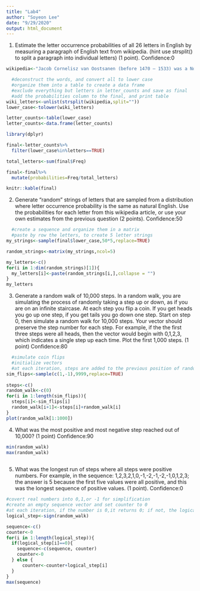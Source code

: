 ```yaml
---
title: "Lab4"
author: "Soyeon Lee"
date: "9/29/2020"
output: html_document
---
```


1. Estimate the letter occurrence probabilities of all 26 letters in English by measuring a paragraph of English text from wikipedia. (hint use strsplit() to split a paragraph into individual letters) (1 point). 
Confidence:0
```r
wikipedia<-"Jacob Cornelisz van Oostsanen (before 1470 – 1533) was a Northern Netherlandish painter and designer of woodcuts. This oil-on-panel painting, by his son Dirck Jacobsz., depicts Van Oostsanen painting a portrait of his wife Anna. Though Van Oostsanen had died in 1533, his wife lived until around 1550, the year in which this work was painted. Its format ingeniously incorporates the viewer in its fiction. The painter looks out, presumably at his subject, whose likeness he is depicting. The work may have been intended to serve as a memorial to Jacobsz.'s parents, to be installed above the couple's tomb in a church."

  #deconstruct the words, and convert all to lower case
  #organize them into a table to create a data frame 
  #exclude everything but letters in letter_counts and save as final
  #add the probabilities column to the final, and print table
wiki_letters<-unlist(strsplit(wikipedia,split=""))
lower_case<-tolower(wiki_letters)

letter_counts<-table(lower_case)
letter_counts<-data.frame(letter_counts)

library(dplyr)

final<-letter_counts%>%
  filter(lower_case%in%letters==TRUE)

total_letters<-sum(final$Freq)

final<-final%>%
  mutate(probabilities=Freq/total_letters)

knitr::kable(final)
```
2. Generate “random” strings of letters that are sampled from a distribution where letter occurrence probability is the same as natural English. Use the probabilities for each letter from this wikipedia article, or use your own estimates from the previous question (2 points).
Confidence:50
```r
  #create a sequence and organize them in a matrix
  #paste by row the letters, to create 5 letter strings 
my_strings<-sample(final$lower_case,50*5,replace=TRUE)

random_strings<-matrix(my_strings,ncol=5)

my_letters<-c()
for(i in 1:dim(random_strings)[1]){
  my_letters[i]<-paste(random_strings[i,],collapse = "")
}
my_letters

```

3. Generate a random walk of 10,000 steps. In a random walk, you are simulating the process of randomly taking a step up or down, as if you are on an infinite staircase. At each step you flip a coin. If you get heads you go up one step, if you get tails you go down one step. Start on step 0, then simulate a random walk for 10,000 steps. Your vector should preserve the step number for each step. For example, if the the first three steps were all heads, then the vector would begin with 0,1,2,3, which indicates a single step up each time. Plot the first 1,000 steps. (1 point)
Confidence:80
```r
  #simulate coin flips 
  #initialize vectors 
  #at each iteration, steps are added to the previous position of random walk
sim_flips<-sample(c(1,-1),9999,replace=TRUE)
  
steps<-c()
random_walk<-c(0)
for(i in 1:length(sim_flips)){
  steps[i]<-sim_flips[i]
  random_walk[i+1]<-steps[i]+random_walk[i]
}
plot(random_walk[1:1000])
```

4. What was the most positive and most negative step reached out of 10,000? (1 point)
Confidence:90
```r
min(random_walk)
max(random_walk)
  
```


5. What was the longest run of steps where all steps were positive numbers. For example, in the sequence: 1,2,3,2,1,0,-1,-2,-1,-2,-1,0,1,2,3; the answer is 5 because the first five values were all positive, and this was the longest sequence of positive values. (1 point).
Confidence:0
```r
#covert real numbers into 0,1,or -1 for simplification
#create an empty sequence vector and set counter to 0
#at each iteration, if the number is 0,it returns 0; if not, the logical step values are added to counter. 
logical_step<-sign(random_walk)

sequence<-c()
counter<-0
for(i in 1:length(logical_step)){
  if(logical_step[i]==0){
    sequence<-c(sequence, counter)
    counter<-0
  } else {
      counter<-counter+logical_step[i]
  }
}
max(sequence)

 
```

